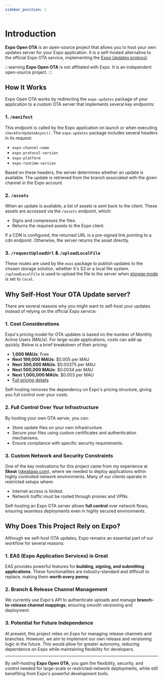 ```yaml
---
sidebar_position: 1
---
```


# Introduction

**Expo Open OTA** is an open-source project that allows you to host your own updates server for your Expo application. It is a self-hosted alternative to the official Expo OTA service, implementing the [Expo Updates protocol](https://docs.expo.dev/technical-specs/expo-updates-1/).

:::warning
**Expo Open OTA** is not affiliated with Expo. It is an independent open-source project.
:::

## How It Works

Expo Open OTA works by redirecting the `expo-updates` package of your application to a custom OTA server that implements several key endpoints:

### 1. `/manifest`
This endpoint is called by the Expo application on launch or when executing `checkForUpdateAsync()`. The `expo-updates` package includes several headers in its request:

- `expo-channel-name`
- `expo-protocol-version`
- `expo-platform`
- `expo-runtime-version`

Based on these headers, the server determines whether an update is available. The update is retrieved from the branch associated with the given channel in the Expo account.

### 2. `/assets`
When an update is available, a list of assets is sent back to the client. These assets are accessed via the `/assets` endpoint, which:

- Signs and compresses the files.
- Returns the required assets to the Expo client.

If a CDN is configured, the returned URL is a pre-signed link pointing to a cdn endpoint. Otherwise, the server returns the asset directly.

### 3. `/requestUploadUrl` & `/uploadLocalFile`
These routes are used by the `eoas` package to publish updates to the chosen storage solution, whether it's S3 or a local file system.
`/uploadLocalFile` is used to upload the file to the server when [storage mode](/docs/storage#local-file-system) is set to `local`.

## Why Self-Host Your OTA Update server?

There are several reasons why you might want to self-host your updates instead of relying on the official Expo service:

### 1. **Cost Considerations**

Expo's pricing model for OTA updates is based on the number of Monthly Active Users (MAUs). For large-scale applications, costs can add up quickly. Below is a brief breakdown of their pricing:

- **1,000 MAUs**: Free
- **Next 199,000 MAUs**: $0.005 per MAU
- **Next 300,000 MAUs**: $0.00375 per MAU
- **Next 500,000 MAUs**: $0.0034 per MAU
- **Next 1,000,000 MAUs**: $0.003 per MAU
- [Full pricing details](https://expo.dev/pricing)

Self-hosting removes the dependency on Expo's pricing structure, giving you full control over your costs.

### 2. **Full Control Over Your Infrastructure**

By hosting your own OTA server, you can:

- Store update files on your own infrastructure.
- Secure your files using custom certificates and authentication mechanisms.
- Ensure compliance with specific security requirements.

### 3. **Custom Network and Security Constraints**

One of the key motivations for this project came from my experience at **Skeat** ([skeatapp.com](https://skeatapp.com)), where we needed to deploy applications within highly controlled network environments. Many of our clients operate in restricted setups where:

- Internet access is limited.
- Network traffic must be routed through proxies and VPNs.

Self-hosting an Expo OTA server allows **full control** over network flows, ensuring seamless deployments even in highly secured environments.

## Why Does This Project Rely on Expo?

Although we self-host OTA updates, Expo remains an essential part of our workflow for several reasons:

### 1. **EAS (Expo Application Services) is Great**

EAS provides powerful features for **building, signing, and submitting applications**. These functionalities are industry-standard and difficult to replace, making them **worth every penny**.

### 2. **Branch & Release Channel Management**

We currently use Expo's API to authenticate uploads and manage **branch-to-release channel mappings**, ensuring smooth versioning and deployment.

### 3. **Potential for Future Independence**

At present, this project relies on Expo for managing release channels and branches. However, we aim to implement our own release and versioning logic in the future. This would allow for greater autonomy, reducing dependence on Expo while maintaining flexibility for developers.

---

By self-hosting **Expo Open OTA**, you gain the flexibility, security, and control needed for large-scale or restricted-network deployments, while still benefiting from Expo's powerful development tools.
